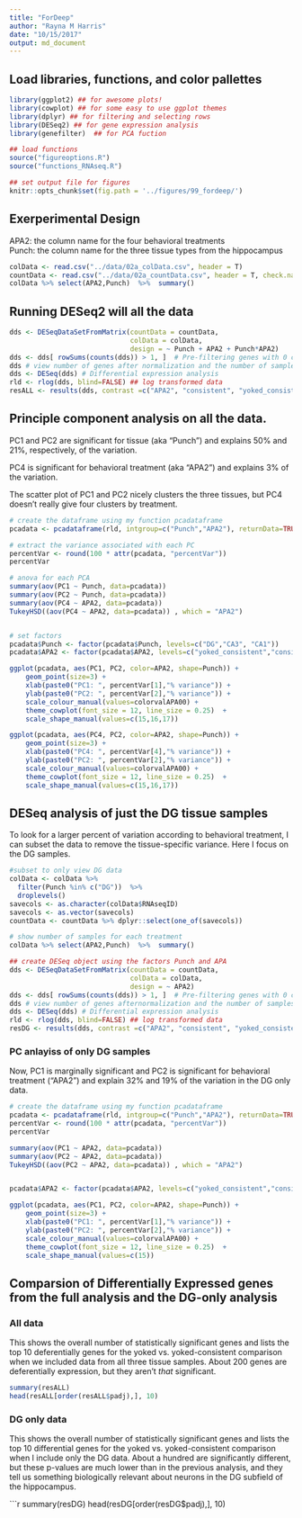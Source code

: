 ```yaml
---
title: "ForDeep"
author: "Rayna M Harris"
date: "10/15/2017"
output: md_document
---
```


## Load libraries, functions, and color pallettes
```r
library(ggplot2) ## for awesome plots!
library(cowplot) ## for some easy to use ggplot themes
library(dplyr) ## for filtering and selecting rows
library(DESeq2) ## for gene expression analysis
library(genefilter)  ## for PCA fuction

## load functions 
source("figureoptions.R")
source("functions_RNAseq.R")

## set output file for figures 
knitr::opts_chunk$set(fig.path = '../figures/99_fordeep/')
```

## Exerperimental Design

APA2: the column name for the four behavioral treatments  
Punch: the column name for the three tissue types from the hippocampus   

```r
colData <- read.csv("../data/02a_colData.csv", header = T)
countData <- read.csv("../data/02a_countData.csv", header = T, check.names = F, row.names = 1)
colData %>% select(APA2,Punch)  %>%  summary()
```

## Running DESeq2 will all the data

```r
dds <- DESeqDataSetFromMatrix(countData = countData,
                              colData = colData,
                              design = ~ Punch + APA2 + Punch*APA2)
dds <- dds[ rowSums(counts(dds)) > 1, ]  # Pre-filtering genes with 0 counts
dds # view number of genes after normalization and the number of samples
dds <- DESeq(dds) # Differential expression analysis
rld <- rlog(dds, blind=FALSE) ## log transformed data
resALL <- results(dds, contrast =c("APA2", "consistent", "yoked_consistent"), independentFiltering = T, alpha = 0.1) # analysis of differentially expressed genes for one contrast
```

## Principle component analysis on all the data. 
PC1 and PC2 are significant for tissue (aka "Punch") and explains 50% and 21%, respectively, of the variation.  

PC4 is significant for behavioral treatment (aka "APA2") and explains 3% of the variation. 

The scatter plot of PC1 and PC2 nicely clusters the three tissues, but PC4 doesn't really give four clusters by treatment.   

```r
# create the dataframe using my function pcadataframe 
pcadata <- pcadataframe(rld, intgroup=c("Punch","APA2"), returnData=TRUE)

# extract the variance associated with each PC
percentVar <- round(100 * attr(pcadata, "percentVar"))
percentVar

# anova for each PCA
summary(aov(PC1 ~ Punch, data=pcadata)) 
summary(aov(PC2 ~ Punch, data=pcadata)) 
summary(aov(PC4 ~ APA2, data=pcadata)) 
TukeyHSD((aov(PC4 ~ APA2, data=pcadata)) , which = "APA2") 


# set factors
pcadata$Punch <- factor(pcadata$Punch, levels=c("DG","CA3", "CA1"))
pcadata$APA2 <- factor(pcadata$APA2, levels=c("yoked_consistent","consistent",  "yoked_conflict","conflict"))

ggplot(pcadata, aes(PC1, PC2, color=APA2, shape=Punch)) +
    geom_point(size=3) +
    xlab(paste0("PC1: ", percentVar[1],"% variance")) +
    ylab(paste0("PC2: ", percentVar[2],"% variance")) +
    scale_colour_manual(values=colorvalAPA00) + 
    theme_cowplot(font_size = 12, line_size = 0.25)  +
    scale_shape_manual(values=c(15,16,17))

ggplot(pcadata, aes(PC4, PC2, color=APA2, shape=Punch)) +
    geom_point(size=3) +
    xlab(paste0("PC4: ", percentVar[4],"% variance")) +
    ylab(paste0("PC2: ", percentVar[2],"% variance")) +
    scale_colour_manual(values=colorvalAPA00) + 
    theme_cowplot(font_size = 12, line_size = 0.25)  +
    scale_shape_manual(values=c(15,16,17))
```


## DESeq analysis of just the DG tissue samples

To look for a larger percent of variation according to behavioral treatment, I can subset the data to remove the tissue-specific variance. Here I focus on the DG samples. 

```r
#subset to only view DG data
colData <- colData %>% 
  filter(Punch %in% c("DG"))  %>% 
  droplevels()
savecols <- as.character(colData$RNAseqID) 
savecols <- as.vector(savecols) 
countData <- countData %>% dplyr::select(one_of(savecols)) 

# show number of samples for each treatment
colData %>% select(APA2,Punch)  %>%  summary()

## create DESeq object using the factors Punch and APA
dds <- DESeqDataSetFromMatrix(countData = countData,
                              colData = colData,
                              design = ~ APA2)
dds <- dds[ rowSums(counts(dds)) > 1, ]  # Pre-filtering genes with 0 counts
dds # view number of genes afternormalization and the number of samples
dds <- DESeq(dds) # Differential expression analysis
rld <- rlog(dds, blind=FALSE) ## log transformed data
resDG <- results(dds, contrast =c("APA2", "consistent", "yoked_consistent"), independentFiltering = T, alpha = 0.1) # analysis of differentially expressed genes by contrast
```

### PC anlayiss of only DG samples

Now, PC1 is marginally significant and PC2 is significant for behavioral treatment ("APA2") and explain 32% and 19% of the variation in the DG only data.

```r
# create the dataframe using my function pcadataframe
pcadata <- pcadataframe(rld, intgroup=c("Punch","APA2"), returnData=TRUE)
percentVar <- round(100 * attr(pcadata, "percentVar"))
percentVar

summary(aov(PC1 ~ APA2, data=pcadata)) 
summary(aov(PC2 ~ APA2, data=pcadata)) 
TukeyHSD((aov(PC2 ~ APA2, data=pcadata)) , which = "APA2") 


pcadata$APA2 <- factor(pcadata$APA2, levels=c("yoked_consistent","consistent",  "yoked_conflict","conflict"))

ggplot(pcadata, aes(PC1, PC2, color=APA2, shape=Punch)) +
    geom_point(size=3) +
    xlab(paste0("PC1: ", percentVar[1],"% variance")) +
    ylab(paste0("PC2: ", percentVar[2],"% variance")) +
    scale_colour_manual(values=colorvalAPA00) + 
    theme_cowplot(font_size = 12, line_size = 0.25)  +
    scale_shape_manual(values=c(15))
```

## Comparsion of Differentially Expressed genes from the full analysis and the DG-only analysis

### All data
This shows the overall number of statistically significant genes and lists the top 10 deferentially genes for the yoked vs. yoked-consistent comparison when we included data from all three tissue samples. About 200 genes are deferentially expression, but they aren't *that* significant.

```r
summary(resALL)
head(resALL[order(resALL$padj),], 10)
```

### DG only data
This shows the overall number of statistically significant genes and lists the top 10 differential genes for the yoked vs. yoked-consistent comparison when I include only the DG data. About a hundred are significantly different, but these p-values are much lower than in the previous analysis, and they tell us something biologically relevant about neurons in the DG subfield of the hippocampus. 

```r
summary(resDG)
head(resDG[order(resDG$padj),], 10)
